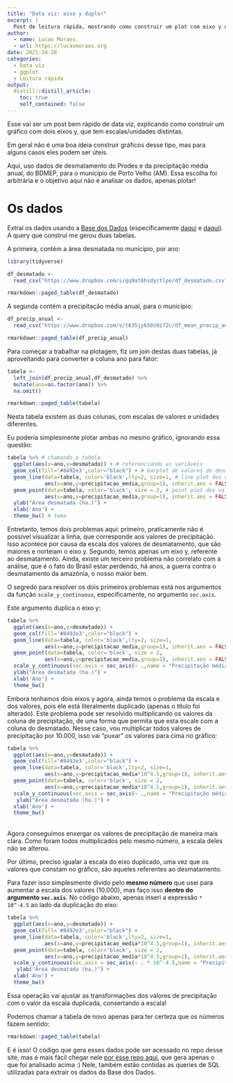 ```yaml
---
title: "Data viz: eixo y duplo!"
excerpt: |
  Post de leitura rápida, mostrando como construir um plot com eixo y duplo, com escalas diferentes.
author:
  - name: Lucas Moraes.
  - url: https://lucasmoraes.org
date: 2021-10-28
categories:
  - Data viz
  - ggplot
  - Leitura rápida
output:
  distill::distill_article:
    toc: true
    self_contained: false
---
```


Esse vai ser um post bem rápido de data viz, explicando como construir um gráfico com dois eixos y, que tem escalas/unidades distintas.

Em geral não é uma boa ideia construir gráficos desse tipo, mas para alguns casos eles podem ser úteis.

Aqui, uso dados de desmatamento do Prodes e da precipitação média anual, do BDMEP, para o município de Porto Velho (AM). Essa escolha foi arbitrária e o objetivo aqui não é analisar os dados, apenas plotar!

# Os dados

Extraí os dados usando a [Base dos Dados](https://basedosdados.org/dataset/67aac97e-2f13-4def-ae73-779a1bc0a723) (especificamente [daqui](https://basedosdados.org/dataset/b9528c5f-3b31-4383-9e60-51e34e6b9237) e [daqui](https://basedosdados.org/dataset/67aac97e-2f13-4def-ae73-779a1bc0a723)). A query que construí me gerou duas tabelas.

A primeira, contém a área desmatada no município, por ano:

```r
library(tidyverse)
```


```r
df_desmatado <- 
  read_csv("https://www.dropbox.com/s/qq9at6hsdyctlpo/df_desmatado.csv?dl=1")

rmarkdown::paged_table(df_desmatado)
```

A segunda contém a precipitação média anual, para o município:

```r
df_precip_anual <- 
  read_csv("https://www.dropbox.com/s/t635jy650z0i72c/df_mean_precip_anual.csv?dl=1")

rmarkdown::paged_table(df_precip_anual)
```

Para começar a trabalhar na plotagem, fiz um join destas duas tabelas, já aproveitando para converter a coluna ano para fator:

```r
tabela <- 
  left_join(df_precip_anual,df_desmatado) %>% 
  mutate(ano=as.factor(ano)) %>% 
  na.omit()

rmarkdown::paged_table(tabela)
```

Nesta tabela existem as duas colunas, com escalas de valores e unidades diferentes.

Eu poderia simplesmente plotar ambas no mesmo gráfico, ignorando essa questão:

```r
tabela %>% # chamando a tabela
  ggplot(aes(x=ano,y=desmatado)) + # referenciando as variáveis
  geom_col(fill='#8492e3',color="black") + # barplot de valores de desmatamento
  geom_line(data=tabela, color='black',lty=2, size=1, # line plot dos valores de precipitação
            aes(x=ano,y=precipitacao_media,group=1), inherit.aes = FALSE) +
  geom_point(data=tabela, color='black', size = 2, # point plot dos valores de precipitação
            aes(x=ano,y=precipitacao_media,group=1), inherit.aes = FALSE) +
  ylab("Área desmatada (ha.)") +
  xlab('Ano') +
  theme_bw() # tema
```

Entretanto, temos dois problemas aqui: primeiro, praticamente não é possível visualizar a linha, que corresponde aos valores de precipitação. Isso acontece por causa da escala dos valores de desmatamento, que são maiores e norteiam o eixo y. Segundo, temos apenas um eixo y, referente ao desmatamento. Ainda, existe um terceiro problema não correlato com a análise, que é o fato do Brasil estar perdendo, há anos, a guerra contra o desmatamento da amazônia, o nosso maior bem.

O segredo para resolver os dois primeiros problemas está nos argumentos da função `scale_y_continuous`, especificamente, no argumento `sec.axis`. 

Este argumento duplica o eixo y:

```r
tabela %>% 
  ggplot(aes(x=ano,y=desmatado)) +
  geom_col(fill='#8492e3',color="black") +
  geom_line(data=tabela, color='black',lty=2, size=1,
            aes(x=ano,y=precipitacao_media,group=1), inherit.aes = FALSE) +
  geom_point(data=tabela, color='black', size = 2,
            aes(x=ano,y=precipitacao_media,group=1), inherit.aes = FALSE) +
  scale_y_continuous(sec.axis = sec_axis(~ .,name = "Precipitação média (mm)")) + # duplicando o eixo y e mudando seu nome
  ylab("Área desmatada (ha.)") +
  xlab('Ano') +
  theme_bw() 
```

Embora tenhamos dois eixos y agora, ainda temos o problema da escala e dos valores, pois ele está literalmente duplicado (apenas o título foi alterado). Este problema pode ser resolvido multiplicando os valores da coluna de precipitação, de uma forma que permita que esta escale com a coluna do desmatado. Nesse caso, vou multiplicar todos valores de precipitação por 10.000, isso vai "puxar" os valores para cima no gráfico:

```r
tabela %>% 
  ggplot(aes(x=ano,y=desmatado)) +
  geom_col(fill='#8492e3',color="black") +
  geom_line(data=tabela, color='black',lty=2, size=1,
            aes(x=ano,y=precipitacao_media*10^4.5,group=1), inherit.aes = FALSE) + # multiplicando os valores de y
  geom_point(data=tabela, color='black', size = 2,
            aes(x=ano,y=precipitacao_media*10^4.5,group=1), inherit.aes = FALSE) + # multiplicando os valores de y
  scale_y_continuous(sec.axis = sec_axis(~ .,name = "Precipitação média (mm)")) +
   ylab("Área desmatada (ha.)") +
  xlab('Ano') +
  theme_bw() 
```
<br>
Agora conseguimos enxergar os valores de precipitação de maneira mais clara. Como foram todos multiplicados pelo mesmo número, a escala deles não se alterou.

Por último, preciso igualar a escala do eixo duplicado, uma vez que os valores que constam no gráfico, são aqueles referentes ao desmatamento.

Para fazer isso simplesmente divido pelo **mesmo número** que usei para aumentar a escala dos valores (10.000), mas faço isso **dentro do argumento `sec.axis`**. No código abaixo, apenas inseri a expressão `* 10^-4.5` ao lado da duplicação do eixo:

```r
tabela %>% 
  ggplot(aes(x=ano,y=desmatado)) +
  geom_col(fill='#8492e3',color="black") +
  geom_line(data=tabela, color='black',lty=2, size=1,
            aes(x=ano,y=precipitacao_media*10^4.5,group=1), inherit.aes = FALSE) +
  geom_point(data=tabela, color='black', size = 2,
            aes(x=ano,y=precipitacao_media*10^4.5,group=1), inherit.aes = FALSE) +
  scale_y_continuous(sec.axis = sec_axis(~ . * 10^-4.5,name = "Precipitação média (mm)")) + # dividindo eixo
   ylab("Área desmatada (ha.)") +
  xlab('Ano') +
  theme_bw() 

```

Essa operação vai ajustar as transformações dos valores de precipitação com o valor da escala duplicada, consertando a escala!

Podemos chamar a tabela de novo apenas para ter certeza que os números fazem sentido:

```r
rmarkdown::paged_table(tabela)
```

E é isso! O código que gera esses dados pode ser acessado no repo desse site, mas é mais fácil chegar nele [por esse repo aqui](https://github.com/moraessaur/double_axis_plots), que gera apenas o que foi analisado acima :) Nele, também estão contidas as queries de SQL utilizadas para extrair os dados da Base dos Dados.



